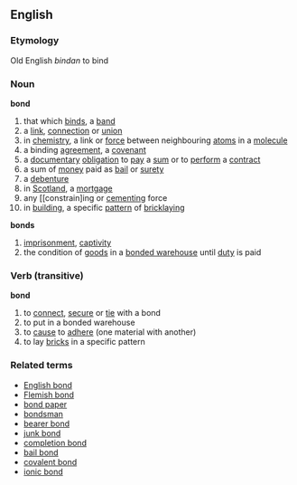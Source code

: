 ==English==
===Etymology===
Old English ''bindan'' to bind
===Noun===
'''bond'''
# that which [[bind]]s, a [[band]]
# a [[link]], [[connection]] or [[union]]
# in [[chemistry]], a link or [[force]] between neighbouring [[atom]]s in a [[molecule]]
# a binding [[agreement]], a [[covenant]]
# a [[document]]ary [[obligation]] to [[pay]] a [[sum]] or to [[perform]] a [[contract]]
# a sum of [[money]] paid as [[bail]] or [[surety]]
# a [[debenture]]
# in [[Scotland]], a [[mortgage]]
# any [[constrain]ing or [[cement]]ing force
# in [[building]], a specific [[pattern]] of [[bricklaying]]
'''bonds'''
# [[imprisonment]], [[captivity]]
# the condition of [[goods]] in a [[bonded warehouse]] until [[duty]] is paid
===Verb (transitive)===
'''bond'''
# to [[connect]], [[secure]] or [[tie]] with a bond
# to put in a bonded warehouse
# to [[cause]] to [[adhere]] (one material with another)
# to lay [[brick]]s in a specific pattern
===Related terms===
* [[English bond]]
* [[Flemish bond]]
* [[bond paper]]
* [[bondsman]]
* [[bearer bond]]
* [[junk bond]]
* [[completion bond]]
* [[bail bond]]
* [[covalent bond]]
* [[ionic bond]]